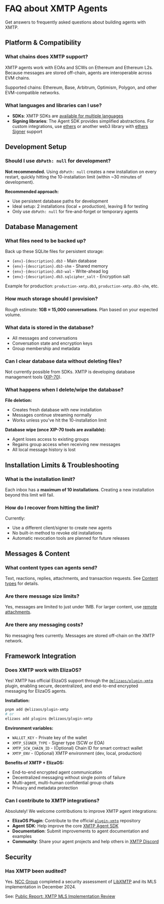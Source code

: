 # FAQ about XMTP Agents

Get answers to frequently asked questions about building agents with XMTP.

## Platform & Compatibility

### What chains does XMTP support?

XMTP agents work with EOAs and SCWs on Ethereum and Ethereum L2s. Because messages are stored off-chain, agents are interoperable across EVM chains.

Supported chains: Ethereum, Base, Arbitrum, Optimism, Polygon, and other EVM-compatible networks.

### What languages and libraries can I use?

- **SDKs**: XMTP SDKs are [available for multiple languages](https://docs.xmtp.org/#start-building)
- **Signing libraries**: The Agent SDK provides simplified abstractions. For custom integrations, use [ethers](https://ethers.org/) or another web3 library with [ethers Signer](https://docs.ethers.io/v5/api/signer/) support

## Development Setup

### Should I use `dbPath: null` for development?

**Not recommended.** Using `dbPath: null` creates a new installation on every restart, quickly hitting the 10-installation limit (within ~30 minutes of development).

**Recommended approach:**
- Use persistent database paths for development
- Ideal setup: 2 installations (local + production), leaving 8 for testing
- Only use `dbPath: null` for fire-and-forget or temporary agents

## Database Management

### What files need to be backed up?

Back up these SQLite files for persistent storage:
- `{env}-{description}.db3` - Main database
- `{env}-{description}.db3-shm` - Shared memory  
- `{env}-{description}.db3-wal` - Write-ahead log
- `{env}-{description}.db3.sqlcipher_salt` - Encryption salt

Example for production: `production-xmtp.db3`, `production-xmtp.db3-shm`, etc.

### How much storage should I provision?

Rough estimate: **1GB ≈ 15,000 conversations**. Plan based on your expected volume.

### What data is stored in the database?

- All messages and conversations
- Conversation state and encryption keys  
- Group membership and metadata

### Can I clear database data without deleting files?

Not currently possible from SDKs. XMTP is developing database management tools ([XIP-70](https://community.xmtp.org/t/xip-70-local-database-management-tools/1116)).

### What happens when I delete/wipe the database?

**File deletion:**
- Creates fresh database with new installation
- Messages continue streaming normally
- Works unless you've hit the 10-installation limit

**Database wipe (once XIP-70 tools are available):**
- Agent loses access to existing groups
- Regains group access when receiving new messages
- All local message history is lost

## Installation Limits & Troubleshooting

### What is the installation limit?

Each inbox has a **maximum of 10 installations**. Creating a new installation beyond this limit will fail.

### How do I recover from hitting the limit?

Currently:
- Use a different client/signer to create new agents
- No built-in method to revoke old installations
- Automatic revocation tools are planned for future releases

## Messages & Content

### What content types can agents send?

Text, reactions, replies, attachments, and transaction requests. See [Content types](/agents/content-types/content-types) for details.

### Are there message size limits?

Yes, messages are limited to just under 1MB. For larger content, use [remote attachments](/agents/content-types/attachments).

### Are there any messaging costs?

No messaging fees currently. Messages are stored off-chain on the XMTP network.

## Framework Integration

### Does XMTP work with ElizaOS?

Yes! XMTP has official ElizaOS support through the [`@elizaos/plugin-xmtp`](https://github.com/elizaos-plugins/plugin-xmtp) plugin, enabling secure, decentralized, and end-to-end encrypted messaging for ElizaOS agents.

**Installation:**
```bash
pnpm add @elizaos/plugin-xmtp
# or
elizaos add plugins @elizaos/plugin-xmtp
```

**Environment variables:**
- `WALLET_KEY` - Private key of the wallet
- `XMTP_SIGNER_TYPE` - Signer type (SCW or EOA)
- `XMTP_SCW_CHAIN_ID` - (Optional) Chain ID for smart contract wallet
- `XMTP_ENV` - (Optional) XMTP environment (dev, local, production)

**Benefits of XMTP + ElizaOS:**
- End-to-end encrypted agent communication
- Decentralized messaging without single points of failure
- Multi-agent, multi-human confidential group chats
- Privacy and metadata protection

### Can I contribute to XMTP integrations?

Absolutely! We welcome contributions to improve XMTP agent integrations:

- **ElizaOS Plugin**: Contribute to the official [`plugin-xmtp`](https://github.com/elizaos-plugins/plugin-xmtp) repository
- **Agent SDK**: Help improve the core [XMTP Agent SDK](https://github.com/xmtp/xmtp-js/tree/main/sdks/agent-sdk)
- **Documentation**: Submit improvements to agent documentation and examples
- **Community**: Share your agent projects and help others in [XMTP Discord](https://discord.gg/xmtp)

## Security

### Has XMTP been audited?

Yes. [NCC Group](https://www.nccgroup.com/) completed a security assessment of [LibXMTP](https://github.com/xmtp/libxmtp) and its MLS implementation in December 2024.

See: [Public Report: XMTP MLS Implementation Review](https://www.nccgroup.com/us/research-blog/public-report-xmtp-mls-implementation-review/)
